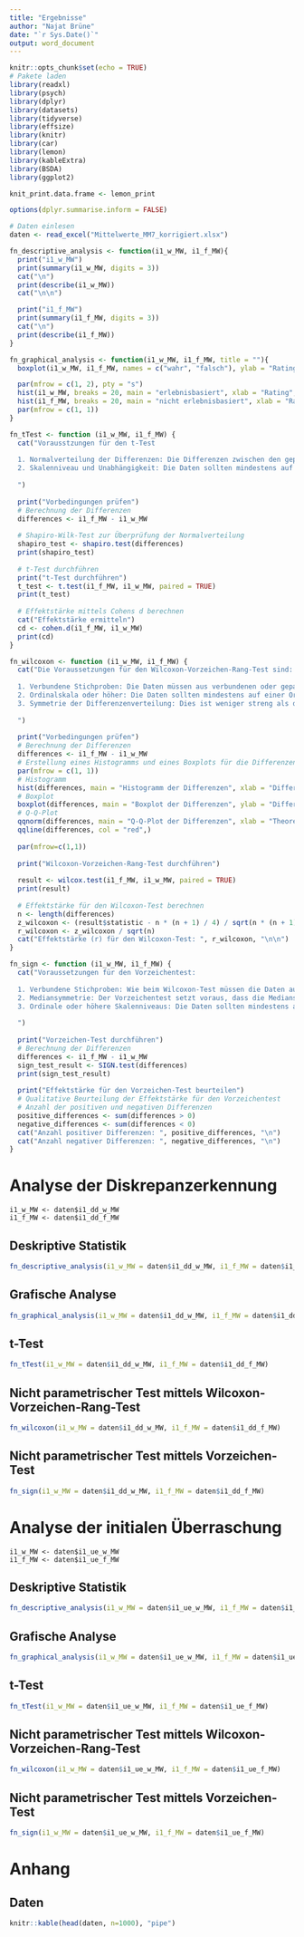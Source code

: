```yaml
---
title: "Ergebnisse"
author: "Najat Brüne"
date: "`r Sys.Date()`"
output: word_document
---
```


```r
knitr::opts_chunk$set(echo = TRUE)
# Pakete laden
library(readxl)
library(psych)
library(dplyr)
library(datasets)
library(tidyverse)
library(effsize)
library(knitr)
library(car)
library(lemon)
library(kableExtra)
library(BSDA)
library(ggplot2)

knit_print.data.frame <- lemon_print

options(dplyr.summarise.inform = FALSE)

# Daten einlesen
daten <- read_excel("Mittelwerte_MM7_korrigiert.xlsx")
```


```r
fn_descriptive_analysis <- function(i1_w_MW, i1_f_MW){
  print("i1_w_MW")
  print(summary(i1_w_MW, digits = 3))
  cat("\n")
  print(describe(i1_w_MW))
  cat("\n\n")

  print("i1_f_MW")
  print(summary(i1_f_MW, digits = 3))
  cat("\n")
  print(describe(i1_f_MW))
}
```

```r
fn_graphical_analysis <- function(i1_w_MW, i1_f_MW, title = ""){
  boxplot(i1_w_MW, i1_f_MW, names = c("wahr", "falsch"), ylab = "Rating", xlab = "erlebnisbasisert", main = title)

  par(mfrow = c(1, 2), pty = "s")
  hist(i1_w_MW, breaks = 20, main = "erlebnisbasiert", xlab = "Rating", col = "blue", border = "black")
  hist(i1_f_MW, breaks = 20, main = "nicht erlebnisbasiert", xlab = "Rating", col = "blue", border = "black")
  par(mfrow = c(1, 1))
}
```


```r
fn_tTest <- function (i1_w_MW, i1_f_MW) {
  cat("Vorausstzungen für den t-Test
  
  1. Normalverteilung der Differenzen: Die Differenzen zwischen den gepaarten Beobachtungen sollten annähernd normalverteilt sein. Dies kann durch einen Test auf Normalverteilung (z. B. Shapiro-Wilk-Test) oder durch grafische Methoden (z. B. Histogramm oder Q-Q-Plot) überprüft werden.
  2. Skalenniveau und Unabhängigkeit: Die Daten sollten mindestens auf Intervallskalenniveau vorliegen, und die Beobachtungen sollten unabhängig voneinander sein.
  
  ")
  
  print("Vorbedingungen prüfen")
  # Berechnung der Differenzen
  differences <- i1_f_MW - i1_w_MW
  
  # Shapiro-Wilk-Test zur Überprüfung der Normalverteilung
  shapiro_test <- shapiro.test(differences)
  print(shapiro_test)
  
  # t-Test durchführen
  print("t-Test durchführen")
  t_test <- t.test(i1_f_MW, i1_w_MW, paired = TRUE)
  print(t_test)
  
  # Effektstärke mittels Cohens d berechnen
  cat("Effektstärke ermitteln")
  cd <- cohen.d(i1_f_MW, i1_w_MW)
  print(cd)
}
```

```r
fn_wilcoxon <- function (i1_w_MW, i1_f_MW) {
  cat("Die Voraussetzungen für den Wilcoxon-Vorzeichen-Rang-Test sind:
  
  1. Verbundene Stichproben: Die Daten müssen aus verbundenen oder gepaarten Stichproben stammen, was bei einer Within-Subject-Studie der Fall ist.
  2. Ordinalskala oder höher: Die Daten sollten mindestens auf einer Ordinalskala vorliegen.
  3. Symmetrie der Differenzenverteilung: Dies ist weniger streng als die Normalverteilungsannahme beim t-Test, aber es wird bevorzugt, dass die Verteilung der Differenzen symmetrisch ist.
  
  ")
  
  print("Vorbedingungen prüfen")
  # Berechnung der Differenzen
  differences <- i1_f_MW - i1_w_MW
  # Erstellung eines Histogramms und eines Boxplots für die Differenzen
  par(mfrow = c(1, 1))
  # Histogramm
  hist(differences, main = "Histogramm der Differenzen", xlab = "Differenzen", col = "blue", border = "black")
  # Boxplot
  boxplot(differences, main = "Boxplot der Differenzen", ylab = "Differenzen", col = "lightblue")
  # Q-Q-Plot
  qqnorm(differences, main = "Q-Q-Plot der Differenzen", xlab = "Theoretische Quantile", ylab = "Stichproben Quantile")
  qqline(differences, col = "red",)
  
  par(mfrow=c(1,1))
  
  print("Wilcoxon-Vorzeichen-Rang-Test durchführen")
  
  result <- wilcox.test(i1_f_MW, i1_w_MW, paired = TRUE)
  print(result)
  
  # Effektstärke für den Wilcoxon-Test berechnen
  n <- length(differences)
  z_wilcoxon <- (result$statistic - n * (n + 1) / 4) / sqrt(n * (n + 1) * (2 * n + 1) / 24)
  r_wilcoxon <- z_wilcoxon / sqrt(n)
  cat("Effektstärke (r) für den Wilcoxon-Test: ", r_wilcoxon, "\n\n")
}
```


```r
fn_sign <- function (i1_w_MW, i1_f_MW) {
  cat("Voraussetzungen für den Vorzeichentest:
  
  1. Verbundene Stichproben: Wie beim Wilcoxon-Test müssen die Daten aus gepaarten oder verbundenen Stichproben stammen.
  2. Mediansymmetrie: Der Vorzeichentest setzt voraus, dass die Mediansymmetrie zwischen den Paaren besteht. Das bedeutet, dass die Wahrscheinlichkeit einer positiven Differenz genauso groß ist wie die einer negativen Differenz.
  3. Ordinale oder höhere Skalenniveaus: Die Daten sollten mindestens auf einer Ordinalskala vorliegen.
  
  ")
  
  print("Vorzeichen-Test durchführen")
  # Berechnung der Differenzen
  differences <- i1_f_MW - i1_w_MW
  sign_test_result <- SIGN.test(differences)
  print(sign_test_result)
  
  print("Effektstärke für den Vorzeichen-Test beurteilen")
  # Qualitative Beurteilung der Effektstärke für den Vorzeichentest
  # Anzahl der positiven und negativen Differenzen
  positive_differences <- sum(differences > 0)
  negative_differences <- sum(differences < 0)
  cat("Anzahl positiver Differenzen: ", positive_differences, "\n")
  cat("Anzahl negativer Differenzen: ", negative_differences, "\n")
}
```

# Analyse der Diskrepanzerkennung
```
i1_w_MW <- daten$i1_dd_w_MW 
i1_f_MW <- daten$i1_dd_f_MW
```

## Deskriptive Statistik
```r
fn_descriptive_analysis(i1_w_MW = daten$i1_dd_w_MW, i1_f_MW = daten$i1_dd_f_MW)
```

## Grafische Analyse
```r
fn_graphical_analysis(i1_w_MW = daten$i1_dd_w_MW, i1_f_MW = daten$i1_dd_f_MW, title = "Diskrepanzerkennung")
```

## t-Test 
```r
fn_tTest(i1_w_MW = daten$i1_dd_w_MW, i1_f_MW = daten$i1_dd_f_MW)
```

## Nicht parametrischer Test mittels Wilcoxon-Vorzeichen-Rang-Test
```r
fn_wilcoxon(i1_w_MW = daten$i1_dd_w_MW, i1_f_MW = daten$i1_dd_f_MW)
```

## Nicht parametrischer Test mittels Vorzeichen-Test
```r
fn_sign(i1_w_MW = daten$i1_dd_w_MW, i1_f_MW = daten$i1_dd_f_MW)
```

\newpage
# Analyse der initialen Überraschung
```
i1_w_MW <- daten$i1_ue_w_MW 
i1_f_MW <- daten$i1_ue_f_MW
```

## Deskriptive Statistik
```r
fn_descriptive_analysis(i1_w_MW = daten$i1_ue_w_MW, i1_f_MW = daten$i1_ue_f_MW)
```

## Grafische Analyse
```r
fn_graphical_analysis(i1_w_MW = daten$i1_ue_w_MW, i1_f_MW = daten$i1_ue_f_MW, title = "Initiale Überraschung")
```

## t-Test 
```r
fn_tTest(i1_w_MW = daten$i1_ue_w_MW, i1_f_MW = daten$i1_ue_f_MW)
```

## Nicht parametrischer Test mittels Wilcoxon-Vorzeichen-Rang-Test
```r
fn_wilcoxon(i1_w_MW = daten$i1_ue_w_MW, i1_f_MW = daten$i1_ue_f_MW)
```

## Nicht parametrischer Test mittels Vorzeichen-Test
```r
fn_sign(i1_w_MW = daten$i1_ue_w_MW, i1_f_MW = daten$i1_ue_f_MW)
```

# Anhang
## Daten
```r
knitr::kable(head(daten, n=1000), "pipe")
```